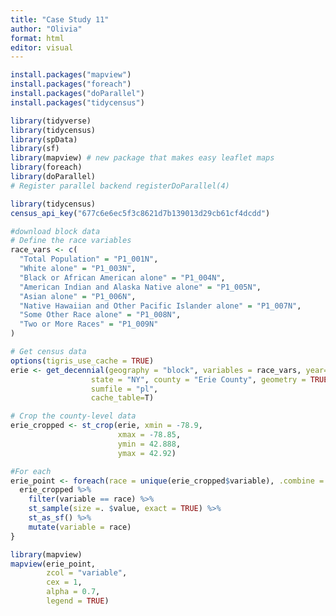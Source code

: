 ```yaml
---
title: "Case Study 11"
author: "Olivia"
format: html
editor: visual
---
```


```r
install.packages("mapview")
install.packages("foreach")
install.packages("doParallel")
install.packages("tidycensus")
```

```r
library(tidyverse)
library(tidycensus)
library(spData)
library(sf)
library(mapview) # new package that makes easy leaflet maps
library(foreach)
library(doParallel)
# Register parallel backend registerDoParallel(4)
```

```r
library(tidycensus)
census_api_key("677c6e6ec5f3c8621d7b139013d29cb61cf4dcdd")
```

```r
#download block data
# Define the race variables
race_vars <- c(
  "Total Population" = "P1_001N",
  "White alone" = "P1_003N",
  "Black or African American alone" = "P1_004N",
  "American Indian and Alaska Native alone" = "P1_005N",
  "Asian alone" = "P1_006N",
  "Native Hawaiian and Other Pacific Islander alone" = "P1_007N",
  "Some Other Race alone" = "P1_008N",
  "Two or More Races" = "P1_009N"
)
```

```r
# Get census data
options(tigris_use_cache = TRUE)
erie <- get_decennial(geography = "block", variables = race_vars, year=2020,
                  state = "NY", county = "Erie County", geometry = TRUE,
                  sumfile = "pl", 
                  cache_table=T) 
```

```r
# Crop the county-level data 
erie_cropped <- st_crop(erie, xmin = -78.9,
                        xmax = -78.85, 
                        ymin = 42.888, 
                        ymax = 42.92)
```

```r
#For each
erie_point <- foreach(race = unique(erie_cropped$variable), .combine = rbind) %dopar% {
  erie_cropped %>% 
    filter(variable == race) %>%
    st_sample(size =. $value, exact = TRUE) %>%
    st_as_sf() %>%
    mutate(variable = race)
}
```

```r
library(mapview)
mapview(erie_point, 
        zcol = "variable", 
        cex = 1,
        alpha = 0.7,
        legend = TRUE)
```
